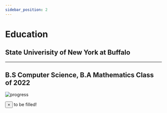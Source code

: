 ```yaml
---
sidebar_position: 2
---
```


# Education
## State Univerisity of New York at Buffalo



---
B.S Computer Science, B.A Mathematics
Class of 2022
---




![progress](/img/pencil.gif)




<div class="alert alert--secondary" role="alert">
  <button aria-label="Close" class="clean-btn close" type="button">
    <span aria-hidden="true">×</span>
  </button>
  to be filled!
</div>

